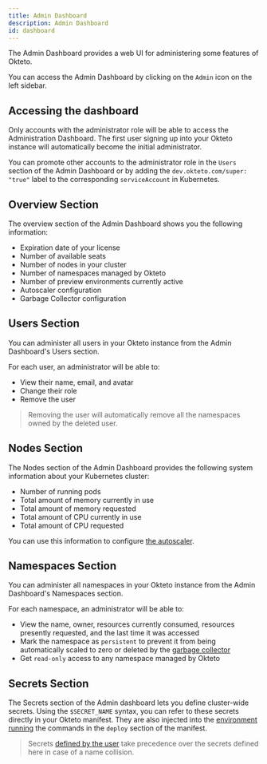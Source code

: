 ```yaml
---
title: Admin Dashboard
description: Admin Dashboard
id: dashboard
---
```



The Admin Dashboard provides a web UI for administering some features of Okteto.

You can access the Admin Dashboard by clicking on the `Admin` icon on the left sidebar.

## Accessing the dashboard <TiersList tiers="Scale Enterprise" />

Only accounts with the administrator role will be able to access the Administration Dashboard. The first user signing up into your Okteto instance will automatically become the initial administrator.

You can promote other accounts to the administrator role in the `Users` section of the Admin Dashboard or by adding the `dev.okteto.com/super: "true"` label to the corresponding `serviceAccount` in Kubernetes.

## Overview Section

The overview section of the Admin Dashboard shows you the following information:

- Expiration date of your license
- Number of available seats
- Number of nodes in your cluster
- Number of namespaces managed by Okteto
- Number of preview environments currently active
- Autoscaler configuration
- Garbage Collector configuration

## Users Section

You can administer all users in your Okteto instance from the Admin Dashboard's Users section.

For each user, an administrator will be able to:

- View their name, email, and avatar
- Change their role
- Remove the user

> Removing the user will automatically remove all the namespaces owned by the deleted user.

## Nodes Section

The Nodes section of the Admin Dashboard provides the following system information about your Kubernetes cluster:

- Number of running pods
- Total amount of memory currently in use
- Total amount of memory requested
- Total amount of CPU currently in use
- Total amount of CPU requested

You can use this information to configure [the autoscaler](/docs/enterprise/administration/configuration/#autoscaler).

## Namespaces Section

You can administer all namespaces in your Okteto instance from the Admin Dashboard's Namespaces section.

For each namespace, an administrator will be able to:

- View the name, owner, resources currently consumed, resources presently requested, and the last time it was accessed
- Mark the namespace as `persistent` to prevent it from being automatically scaled to zero or deleted by the [garbage collector](/docs/enterprise/administration/cleanup/#delete-unused-namespaces)
- Get `read-only` access to any namespace managed by Okteto

## Secrets Section

The Secrets section of the Admin dashboard lets you define cluster-wide secrets. Using the `$SECRET_NAME` syntax, you can refer to these secrets directly in your Okteto manifest. They are also injected into the [environment running](/docs/cloud/okteto-cli/#built-in-tools-when-deploying-to-okteto-cloud) the commands in the `deploy` section of the manifest.

> Secrets [defined by the user](/docs/cloud/secrets/) take precedence over the secrets defined here in case of a name collision.
